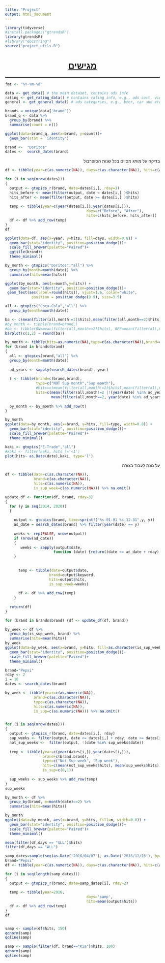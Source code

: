 ```yaml
---
title: "Project"
output: html_document
---
```


```r
library(tidyverse)
#install.packages("gtrendsR")
library(gtrendsR)
#library("docstring")
source("project_utils.R")

```

```{=html}
<style>
    p  {direction: rtl;}
    h1 {text-align: center;}
    h2 {direction: rtl;}
    h4 {direction: rtl;}
    h3 {direction: rtl;text-decoration: underline;}
    ol {direction: rtl;}
    li {direction: rtl;}
</style>
```
<h1><u>מגישים</u></h1>

::: {style="border-bottom:solid"}
:::

```r
fmt <- "%Y-%m-%d"

data <- get_data() # the main dataset, contains ads info
rating <- get_rating_data() # contains rating info, e.g., ads cost, viewrs and etc
general <- get_general_data() # ads categories, e.g., beer, car and etc 
```

```r
brands = unique(data['brand'])
brand_q <- data %>%
  group_by(brand) %>%
  summarise(count = n())

ggplot(data=brand_q, aes(x=brand, y=count))+
  geom_bar(stat = 'identity')

```

```r

brand <-  "Doritos"
dates <-  search_dates(brand)
```

בדיקה על מותג מסוים בכל שנות הסופרבול

```r
df <- tibble(year=c(as.numeric(NA)), days=c(as.character(NA)), hits=c(as.numeric(NA))) %>% na.omit()

for (i in seq(nrow(dates)))  
{
  output <- gtopics_r(brand, date=dates[i,], rday=3)
  hits_before <- mean(filter(output, date < dates[i,] )$hits) 
  hits_after <- mean(filter(output, date >= dates[i,] )$hits)   
  
  temp <- tibble(year=c(year(dates[i,]),year(dates[i,])),
                                     days=c("Before", "After"),
                                     hits=c(hits_before, hits_after))
  df <- df %>% add_row(temp)
}
df


```

```r

ggplot(data=df, aes(x=year, y=hits, fill=days, width=0.8)) +
  geom_bar(stat="identity", position=position_dodge())+
  scale_fill_brewer(palette="Paired")+
  ggtitle(brand)+
  theme_minimal()

```

```r

by_month <- gtopics("Doritos","all") %>%
  group_by(month=month(date)) %>% 
  summarise(hits=mean(hits))

ggplot(by_month, aes(x=month,y=hits)) +
  geom_bar(stat="identity", position=position_dodge())+
 geom_text(aes(label=round(hits)), vjust=1.6, color="white",
            position = position_dodge(0.9), size=3.5)
```

```r
all <- gtopics("Coca-Cola","all") %>%
  group_by(month=month(date))

ba <- c(mean(filter(all,month!=2)$hits),mean(filter(all,month==2)$hits))
#by_month <- tibble(brand=brand,)
#ba <- tibble(ON=mean(filter(all,month==2)$hits), OFF=mean(filter(all,month!=2)$hits))
barplot(c(1,2) ~ round(ba))
```

```r
by_month <- tibble(hits=as.numeric(NA),type=c(as.character(NA)),brand=c(as.character(NA))) %>%  na.omit()
for (brand in brands$brand) 
{
  all <- gtopics(brand,"all") %>%
  group_by(month=month(date))
  
  ad_years <- sapply(search_dates(brand), year)
  
  t <- tibble(brand=c(brand,brand),
              type=c("NOT Sup month","Sup month"),
              #hits=c(mean(filter(all,month!=2)$hits),mean(filter(all,month==2)$hits)))
              hits=c(mean(filter(all,month!=2 |!(year(date) %in% ad_years))$hits),
                     mean(filter(all,month==2, year(date) %in% ad_years)$hits)))
              
  by_month <- by_month %>% add_row(t)
}

```

```r
by_month
ggplot(data=by_month, aes(x=brand, y=hits, fill=type, width=0.8)) +
  geom_bar(stat="identity", position=position_dodge())+
  scale_fill_brewer(palette="Paired")+
  theme_minimal()
```

```r
kaki <- gtopics("E-Trade","all")
#kaki <- filter(kaki, hits !='<1')
plot(hits~ as.Date(date),kaki, type='l')
```

על מנת לעבוד בצורה

```r

df <- tibble(date=c(as.character(NA)),
             brand=c(as.character(NA)),
             hits=c(as.numeric(NA)), 
             is_sup_week=c(as.numeric(NA))) %>% na.omit()


```

```r

update_df <- function(df, brand, rday=3)
{
  for (y in seq(2014, 2020))
  {
    
    output <- gtopics(brand, time=sprintf("%s-01-01 %s-12-31",y, y))
    ad_date = search_dates(brand) %>% filter(year(date) == y)
   
    weeks <- rep(FALSE, nrow(output))
    if (nrow(ad_date))
    {
       weeks <- sapply(output$date,
                      function (date) {return((date <= ad_date + rday) & (date >= ad_date - rday))})
    }
  
   
      temp <- tibble(date=output$date,
                    brand=output$keyword, 
                    hits=output$hits,
                    is_sup_week=weeks)
   
      df <- df %>% add_row(temp)
    }
   
  return(df)
}
```

```r
for (brand in brands$brand) {df <- update_df(df, brand)}
```

```r
by_week <- df %>% 
  group_by(is_sup_week, brand) %>% 
  summarise(hits=mean(hits))
by_week
ggplot(data=by_week, aes(x=brand, y=hits, fill=as.character(is_sup_week), width=0.8)) +
  geom_bar(stat="identity", position=position_dodge())+
  scale_fill_brewer(palette="Paired")+
  theme_minimal()
```

```r
brand="Pepsi"
rday <- 2
i = 10
dates <- search_dates(brand)

by_week <- tibble(year=c(as.numeric(NA)),
             brand=c(as.character(NA)),
             type=c(as.character(NA)),
             hits=c(as.numeric(NA)), 
             is_sup=c(as.numeric(NA))) %>% na.omit()


for (i in seq(nrow(dates)))  
{
  output <- gtopics_r(brand, date=dates[i,], rday)
  sup_weeks <- filter(output, date <= dates[i,] + rday, date >= dates[i,] - rday)
  not_sup_weeks <-  filter(output, !(date %in% sup_weeks$date))
  
  temp <- tibble(year=c(year(dates[i,]),year(dates[i,])),
                 brand=c(brand,brand),
                 type=c("Not Sup week", "Sup week"),
                 hits=c(mean(not_sup_weeks$hits), mean(sup_weeks$hits)),
                 is_sup=c(0,1))
  
  sup_weeks <- sup_weeks %>% add_row(temp)
}
sup_weeks

```

```r
by_month <- df %>% 
  group_by(brand, m=month(date)==2) %>% 
  summarise(hits=mean(hits))

by_month
ggplot(data=by_month, aes(x=brand, y=hits, fill=m, width=0.8)) +
  geom_bar(stat="identity", position=position_dodge())+
  scale_fill_brewer(palette="Paired")+
  theme_minimal()
```

```r
mean(filter(df,days == "ALL")$hits)
filter(df,days == "ALL")
```

```r
samp_dates=sample(seq(as.Date('2016/04/07'), as.Date('2016/12/28'), by="day"), 30)
brand="Pepsi"
df <- tibble(year=c(as.numeric(NA)), days=c(as.character(NA)), hits=c(as.numeric(NA))) %>% na.omit()

for (i in seq(length(samp_dates)))  
{
  output <- gtopics_r(brand, date=samp_dates[i], rday=2)
  
  temp <- tibble(year=2016,
                                     days='samp',
                                     hits=mean(output$hits))
  df <- df %>% add_row(temp)
}
df

```

```r

```

```r
samp <- sample(df$hits, 150)
qqnorm(samp)
qqline(samp)


```

```r
samp <- sample(filter(df, brand=="Kia")$hits, 100)
qqnorm(samp)
qqline(samp)

```
